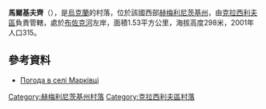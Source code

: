 {{coord|49|35|49|N|26|47|26|E|scale:100000|display=title}}

'''馬爾基夫齊'''（{{lang-uk|Марківці}}），是[[烏克蘭|烏克蘭]]的村落，位於該國西部[[赫梅利尼茨基州|赫梅利尼茨基州]]，由[[克拉西利夫區|克拉西利夫區]]負責管轄，處於[[布佐克河|布佐克河]]左岸，面積1.53平方公里，海拔高度298米，2001年人口315。

==參考資料==
* [http://weather.in.ua/ua/hmel'nickaja/15121 Погода в селі Марківці]

{{DEFAULTSORT:Марківці}}
[[Category:赫梅利尼茨基州村落|Category:赫梅利尼茨基州村落]]
[[Category:克拉西利夫區村落|Category:克拉西利夫區村落]]


{{Khmelnytskyi-geo-stub}}